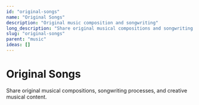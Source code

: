 ```yaml
---
id: "original-songs"
name: "Original Songs"
description: "Original music composition and songwriting"
long_description: "Share original musical compositions and songwriting content"
slug: "original-songs"
parent: "music"
ideas: []
---
```


# Original Songs

Share original musical compositions, songwriting processes, and creative musical content.